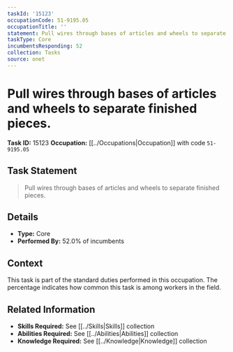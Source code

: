 ```yaml
---
taskId: '15123'
occupationCode: 51-9195.05
occupationTitle: ''
statement: Pull wires through bases of articles and wheels to separate finished pieces.
taskType: Core
incumbentsResponding: 52
collection: Tasks
source: onet
---
```

# Pull wires through bases of articles and wheels to separate finished pieces.

**Task ID:** 15123
**Occupation:** [[../Occupations|Occupation]] with code `51-9195.05`

## Task Statement

> Pull wires through bases of articles and wheels to separate finished pieces.

## Details

- **Type:** Core
- **Performed By:** 52.0% of incumbents

## Context

This task is part of the standard duties performed in this occupation. The percentage indicates how common this task is among workers in the field.

## Related Information

- **Skills Required:** See [[../Skills|Skills]] collection
- **Abilities Required:** See [[../Abilities|Abilities]] collection
- **Knowledge Required:** See [[../Knowledge|Knowledge]] collection

